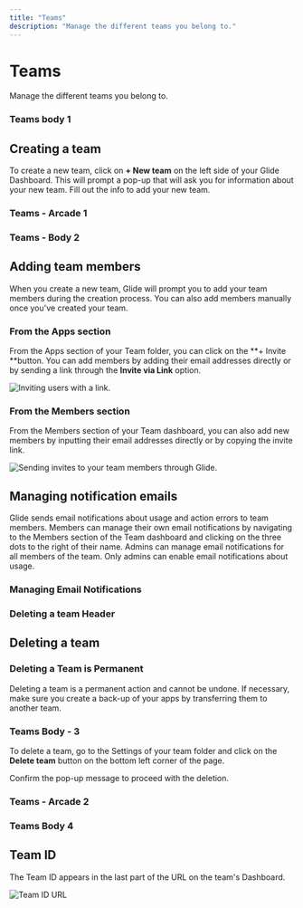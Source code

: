 ```yaml
---
title: "Teams"
description: "Manage the different teams you belong to."
---
```


# Teams

Manage the different teams you belong to.

### Teams body 1

## Creating a team

To create a new team, click on **+ New team** on the left side of your Glide Dashboard. This will prompt a pop-up that will ask you for information about your new team. Fill out the info to add your new team.

### Teams - Arcade 1

### Teams - Body 2

## Adding team members

When you create a new team, Glide will prompt you to add your team members during the creation process. You can also add members manually once you've created your team.

### From the Apps section

From the Apps section of your Team folder, you can click on the **+ Invite **button. You can add members by adding their email addresses directly or by sending a link through the **Invite via Link** option.



![Inviting users with a link. ](https://images.ctfassets.net/yreygbm72t08/4f6LkW6sSkumQi6XTxmQIz/d13bda3ec8e15af7710ffb8eb2e80ca9/CleanShot_2023-11-28_at_3_.36.28_2x.png)



### From the Members section

From the Members section of your Team dashboard, you can also add new members by inputting their email addresses directly or by copying the invite link.



![Sending invites to your team members through Glide. ](https://images.ctfassets.net/yreygbm72t08/32cuVY7fXpjPjw2m6lhKA6/58c71376b9ee25b36f3347742dcd131a/CleanShot_2023-11-28_at_3_.34.18_2x.png)



## Managing notification emails

Glide sends email notifications about usage and action errors to team members. Members can manage their own email notifications by navigating to the Members section of the Team dashboard and clicking on the three dots to the right of their name. Admins can manage email notifications for all members of the team. Only admins can enable email notifications about usage.



### Managing Email Notifications

### Deleting a team Header

## Deleting a team




### Deleting a Team is Permanent

Deleting a team is a permanent action and cannot be undone. If necessary, make sure you create a back-up of your apps by transferring them to another team.

### Teams Body - 3

To delete a team, go to the Settings of your team folder and click on the **Delete team** button on the bottom left corner of the page.

Confirm the pop-up message to proceed with the deletion.




### Teams - Arcade 2

### Teams Body 4

## Team ID

The Team ID appears in the last part of the URL on the team's Dashboard. 



![Team ID URL](https://images.ctfassets.net/yreygbm72t08/4MbaZq09swvb9uexWzSOSE/a8f43f067e74ae8cb131c93f38bfaa02/CleanShot_2024-04-03_at_2_.59.40_2x.png)





